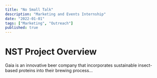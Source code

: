 ```yaml
---
title: "No Small Talk"
description: "Marketing and Events Internship"
date: "2022-01-01"
tags: ["Marketing", "Outreach"]
published: true
---
```


# NST Project Overview
Gaia is an innovative beer company that incorporates sustainable insect-based proteins into their brewing process...